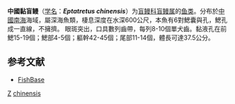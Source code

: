 {{Speciesbox
| taxon = Eptatretus chinensis
| binomial_authority = [[Kuo|Kuo]] & [[Mok|Mok]], 1994
| status = NE
| status_system = 
}}

'''中國黏盲鳗'''（[[学名|学名]]：'''''Eptatretus chinensis'''''）为[[盲鳗科|盲鳗科]][[盲鳗属|盲鳗属]]的[[鱼类|鱼类]]。分布於[[中國|中國]][[南海|南海]]海域，屬深海魚類，棲息深度在水深600公尺，本魚有6對鰓囊與孔，鰓孔成一直線，不擁擠。 眼斑突出，口具數列齒帶，每列8-10個單犬齒。黏液孔在前鰓15-19個；鰓部4-5個；軀幹42-45個；尾部11-14個，體長可達37.5公分。

== 参考文献 ==
*[https://web.archive.org/web/20131126121555/http://fishbase.sinica.edu.tw/ FishBase]

{{鱼类小作品}}

{{Taxonbar}}
[[Category:_1994年描述的鱼类|Z]]
[[Category:黏盲鳗属|chinensis]]